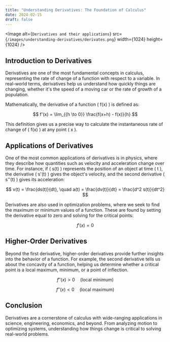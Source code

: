```yaml
---
title: "Understanding Derivatives: The Foundation of Calculus"
date: 2024-02-15
draft: false
---
```


<Image
  alt={`Derivatives and their applications`}
  src={`/images/understanding-derivatives/derivates.png`}
  width={1024}
  height={1024}
/>

## Introduction to Derivatives

Derivatives are one of the most fundamental concepts in calculus, representing the rate of change of a function with respect to a variable. In real-world terms, derivatives help us understand how quickly things are changing, whether it's the speed of a moving car or the rate of growth of a population.

Mathematically, the derivative of a function \( f(x) \) is defined as:

$$
f'(x) = \lim_{{h \to 0}} \frac{f(x+h) - f(x)}{h}
$$

This definition gives us a precise way to calculate the instantaneous rate of change of \( f(x) \) at any point \( x \).

## Applications of Derivatives

One of the most common applications of derivatives is in physics, where they describe how quantities such as velocity and acceleration change over time. For instance, if \( s(t) \) represents the position of an object at time \( t \), the derivative \( s'(t) \) gives the object's velocity, and the second derivative \( s''(t) \) gives its acceleration:

$$
v(t) = \frac{ds(t)}{dt}, \quad a(t) = \frac{dv(t)}{dt} = \frac{d^2 s(t)}{dt^2}
$$

Derivatives are also used in optimization problems, where we seek to find the maximum or minimum values of a function. These are found by setting the derivative equal to zero and solving for the critical points:

$$
f'(x) = 0
$$

## Higher-Order Derivatives

Beyond the first derivative, higher-order derivatives provide further insights into the behavior of a function. For example, the second derivative tells us about the concavity of a function, helping us determine whether a critical point is a local maximum, minimum, or a point of inflection.

$$
f''(x) > 0 \quad \text{(local minimum)}
$$

$$
f''(x) < 0 \quad \text{(local maximum)}
$$

## Conclusion

Derivatives are a cornerstone of calculus with wide-ranging applications in science, engineering, economics, and beyond. From analyzing motion to optimizing systems, understanding how things change is critical to solving real-world problems.
